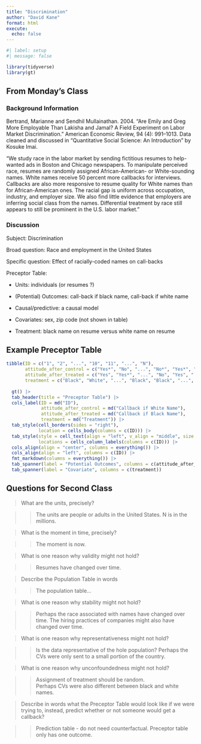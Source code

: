 ```yaml
---
title: "Discrimination"
author: "David Kane"
format: html
execute: 
  echo: false
---
```


```r
#| label: setup
#| message: false

library(tidyverse)
library(gt)
```

## From Monday's Class

### Background Information

Bertrand, Marianne and Sendhil Mullainathan. 2004. "Are Emily and Greg More Employable Than Lakisha and Jamal? A Field Experiment on Labor Market Discrimination." American Economic Review, 94 (4): 991–1013. Data cleaned and discussed in "Quantitative Social Science: An Introduction" by Kosuke Imai.

"We study race in the labor market by sending fictitious resumes to help-wanted ads in Boston and Chicago newspapers. To manipulate perceived race, resumes are randomly assigned African-American- or White-sounding names. White names receive 50 percent more callbacks for interviews. Callbacks are also more responsive to resume quality for White names than for African-American ones. The racial gap is uniform across occupation, industry, and employer size. We also find little evidence that employers are inferring social class from the names. Differential treatment by race still appears to still be prominent in the U.S. labor market."

### Discussion

Subject: Discrimination

Broad question: Race and employment in the United States

Specific question: Effect of racially-coded names on call-backs

Preceptor Table: 
  
  * Units: individuals (or resumes ?) 
  
  * (Potential) Outcomes: call-back if black name, call-back if white name   
  
  * Causal/predictive: a causal model  
  
  * Covariates: sex, zip code (not shown in table)  
  
  * Treatment: black name on resume versus white name on resume 

## Example Preceptor Table
  
```r
tibble(ID = c("1", "2", "...", "10", "11", "...", "N"),
       attitude_after_control = c("Yes*", "No", "...", "No*", "Yes*", "...", "Yes"),
       attitude_after_treated = c("Yes", "Yes*", "...", "No", "Yes", "...", "No*"),
       treatment = c("Black", "White", "...", "Black", "Black", "...", "White")) |>
  
  gt() |>
  tab_header(title = "Preceptor Table") |> 
  cols_label(ID = md("ID"),
             attitude_after_control = md("Callback if White Name"),
             attitude_after_treated = md("Callback if Black Name"),
             treatment = md("Treatment")) |>
  tab_style(cell_borders(sides = "right"),
            location = cells_body(columns = c(ID))) |>
  tab_style(style = cell_text(align = "left", v_align = "middle", size = "large"), 
            locations = cells_column_labels(columns = c(ID))) |>
  cols_align(align = "center", columns = everything()) |>
  cols_align(align = "left", columns = c(ID)) |>
  fmt_markdown(columns = everything()) |>
  tab_spanner(label = "Potential Outcomes", columns = c(attitude_after_control, attitude_after_treated)) |>
  tab_spanner(label = "Covariate", columns = c(treatment))
```

## Questions for Second Class

<!-- There are no "right" answers. Each person/group might have a different goal . . . -->

> What are the units, precisely?

>>The units are people or adults in the United States.  N is in the millions.

> What is the moment in time, precisely?

>>The moment is now.

> What is one reason why validity might not hold?

>>Resumes have changed over time.

<!-- Assume validity holds, and we can create the Population Table -->

> Describe the Population Table in words

>>The population table...

> What is one reason why stability might not hold?

>>
Perhaps the race associated with names have changed over time.
The hiring practices of companies might also have changed over time.

> What is one reason why representativeness might not hold?

>>
Is the data representative of the hole population?
Perhaps the CVs were only sent to a small portion of the country.

> What is one reason why unconfoundedness might not hold?

>>
Assignment of treatment should be random.  
Perhaps CVs were also different between black and white names.

> Describe in words what the Preceptor Table would look like if we were trying to, instead, predict whether or not someone would get a callback?

>>
Prediction table - do not need counterfactual.
Preceptor table only has one outcome.

<!-- If time, load up and explore the data.  -->
  
